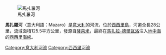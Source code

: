 [[Image:Pescherecci_1,_Mazara.jpg|馬扎羅河]]

'''馬扎羅河'''（意大利語：Mazaro）是[[意大利|意大利]]的河流，位於[[西西里島|西西里島]]，河道全長28公里，流域面積125.5平方公里，發源自[[薩萊米|薩萊米]]，最終在[[馬扎拉-德爾瓦洛|馬扎拉-德爾瓦洛]]注入[[地中海|地中海]]的[[西西里海峽|西西里海峽]]。

{{coord|37|39|N|12|35|E|display=title|region:IT_type:river_source:GNS-enwiki}}

{{Italy-geo-stub}}
[[Category:意大利河流|Category:意大利河流]]
[[Category:西西里河流|Category:西西里河流]]